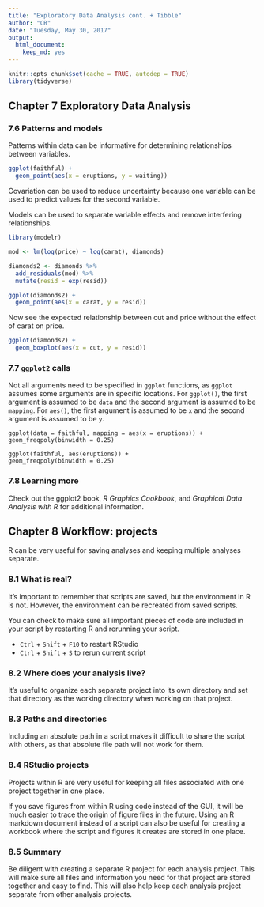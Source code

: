 ```yaml
---
title: "Exploratory Data Analysis cont. + Tibble"
author: "CB"
date: "Tuesday, May 30, 2017"
output:
  html_document:
    keep_md: yes
---
```

```r
knitr::opts_chunk$set(cache = TRUE, autodep = TRUE)
library(tidyverse)
```

## Chapter 7 Exploratory Data Analysis

### 7.6 Patterns and models

Patterns within data can be informative for determining relationships between variables. 

```r
ggplot(faithful) + 
  geom_point(aes(x = eruptions, y = waiting))
```

Covariation can be used to reduce uncertainty because one variable can be used to predict values for the second variable.

Models can be used to separate variable effects and remove interfering relationships.

```r
library(modelr)

mod <- lm(log(price) ~ log(carat), diamonds)

diamonds2 <- diamonds %>% 
  add_residuals(mod) %>% 
  mutate(resid = exp(resid))

ggplot(diamonds2) + 
  geom_point(aes(x = carat, y = resid))
```

Now see the expected relationship between cut and price without the effect of carat on price.
```r
ggplot(diamonds2) + 
  geom_boxplot(aes(x = cut, y = resid))
```

### 7.7 `ggplot2` calls

Not all arguments need to be specified in `ggplot` functions, as `ggplot` assumes some arguments are in specific locations. For `ggplot()`, the first argument is assumed to be `data` and the second argument is assumed to be `mapping`. For `aes()`, the first argument is assumed to be `x` and the second argument is assumed to be `y`. 
```
ggplot(data = faithful, mapping = aes(x = eruptions)) + 
geom_freqpoly(binwidth = 0.25) 
```
```
ggplot(faithful, aes(eruptions)) + 
geom_freqpoly(binwidth = 0.25)
```

### 7.8 Learning more

Check out the ggplot2 book, *R Graphics Cookbook*, and *Graphical Data Analysis with R* for additional information.

## Chapter 8 Workflow: projects

R can be very useful for saving analyses and keeping multiple analyses separate. 

### 8.1 What is real?

It's important to remember that scripts are saved, but the environment in R is not. However, the environment can be recreated from saved scripts. 

You can check to make sure all important pieces of code are included in your script by restarting R and rerunning your script. 

* `Ctrl` + `Shift` + `F10` to restart RStudio
* `Ctrl` + `Shift` + `S` to rerun current script

### 8.2 Where does your analysis live?

It's useful to organize each separate project into its own directory and set that directory as the working directory when working on that project.

### 8.3 Paths and directories

Including an absolute path in a script makes it difficult to share the script with others, as that absolute file path will not work for them. 

### 8.4 RStudio projects

Projects within R are very useful for keeping all files associated with one project together in one place. 

If you save figures from within R using code instead of the GUI, it will be much easier to trace the origin of figure files in the future. Using an R markdown document instead of a script can also be useful for creating a workbook where the script and figures it creates are stored in one place. 

### 8.5 Summary

Be diligent with creating a separate R project for each analysis project. This will make sure all files and information you need for that project are stored together and easy to find. This will also help keep each analysis project separate from other analysis projects. 

